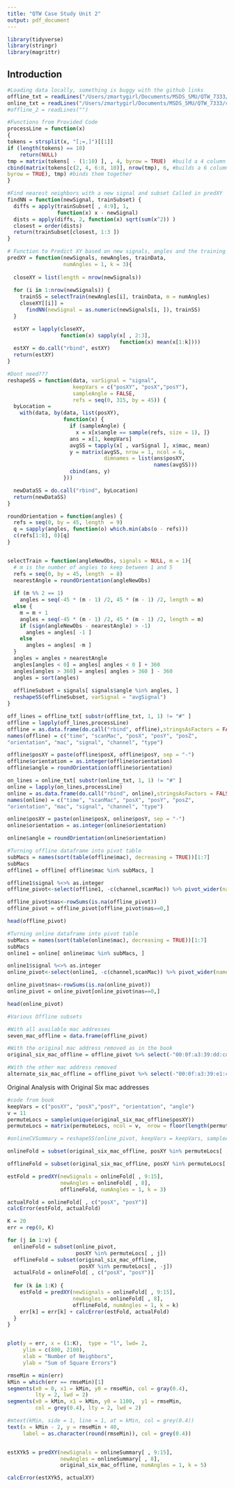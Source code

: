 ```yaml
---
title: "QTW Case Study Unit 2"
output: pdf_document
---
```


```r
library(tidyverse)
library(stringr)
library(magrittr)
```

## Introduction

```r

#Loading data locally, something is buggy with the github links
offline_txt = readLines("/Users/zmartygirl/Documents/MSDS_SMU/QTW_7333/cs2_data/offline.final.trace.txt")
online_txt = readLines("/Users/zmartygirl/Documents/MSDS_SMU/QTW_7333/cs2_data/online.final.trace.txt")
#offline_2 = readLines("")

```

```r
#Functions from Provided Code
processLine = function(x)
{
tokens = strsplit(x, "[;=,]")[[1]]
if (length(tokens) == 10)
    return(NULL)
tmp = matrix(tokens[ - (1:10) ], , 4, byrow = TRUE)  #build a 4 column matrix mac,signal,scan,type
cbind(matrix(tokens[c(2, 4, 6:8, 10)], nrow(tmp), 6, #builds a 6 column matrix t,scanMac,x,y,z,angle
byrow = TRUE), tmp) #binds them together
}

#Find nearest neighbors with a new signal and subset Called in predXY
findNN = function(newSignal, trainSubset) {
  diffs = apply(trainSubset[ , 4:9], 1, 
                function(x) x - newSignal)
  dists = apply(diffs, 2, function(x) sqrt(sum(x^2)) )
  closest = order(dists)
  return(trainSubset[closest, 1:3 ])
}

# Function to Predict XY based on new signals, angles and the training data, and a given K
predXY = function(newSignals, newAngles, trainData, 
                  numAngles = 1, k = 3){
  
  closeXY = list(length = nrow(newSignals))
  
  for (i in 1:nrow(newSignals)) {
    trainSS = selectTrain(newAngles[i], trainData, m = numAngles)
    closeXY[[i]] = 
      findNN(newSignal = as.numeric(newSignals[i, ]), trainSS)
  }

  estXY = lapply(closeXY, 
                 function(x) sapply(x[ , 2:3], 
                                    function(x) mean(x[1:k])))
  estXY = do.call("rbind", estXY)
  return(estXY)
}

#Dont need???
reshapeSS = function(data, varSignal = "signal", 
                     keepVars = c("posXY", "posX","posY"),
                     sampleAngle = FALSE, 
                     refs = seq(0, 315, by = 45)) {
  byLocation =
    with(data, by(data, list(posXY), 
                  function(x) {
                    if (sampleAngle) {
                      x = x[x$angle == sample(refs, size = 1), ]}
                    ans = x[1, keepVars]
                    avgSS = tapply(x[ , varSignal ], x$mac, mean)
                    y = matrix(avgSS, nrow = 1, ncol = 6,
                               dimnames = list(ans$posXY,
                                               names(avgSS)))
                    cbind(ans, y)
                  }))

  newDataSS = do.call("rbind", byLocation)
  return(newDataSS)
}

roundOrientation = function(angles) {
  refs = seq(0, by = 45, length  = 9)
  q = sapply(angles, function(o) which.min(abs(o - refs)))
  c(refs[1:8], 0)[q]
}


selectTrain = function(angleNewObs, signals = NULL, m = 1){
  # m is the number of angles to keep between 1 and 5
  refs = seq(0, by = 45, length  = 8)
  nearestAngle = roundOrientation(angleNewObs)
  
  if (m %% 2 == 1) 
    angles = seq(-45 * (m - 1) /2, 45 * (m - 1) /2, length = m)
  else {
    m = m + 1
    angles = seq(-45 * (m - 1) /2, 45 * (m - 1) /2, length = m)
    if (sign(angleNewObs - nearestAngle) > -1) 
      angles = angles[ -1 ]
    else 
      angles = angles[ -m ]
  }
  angles = angles + nearestAngle
  angles[angles < 0] = angles[ angles < 0 ] + 360
  angles[angles > 360] = angles[ angles > 360 ] - 360
  angles = sort(angles) 
  
  offlineSubset = signals[ signals$angle %in% angles, ]
  reshapeSS(offlineSubset, varSignal = "avgSignal")
}
```

```r
off_lines = offline_txt[ substr(offline_txt, 1, 1) != "#" ]
offline = lapply(off_lines,processLine)
offline = as.data.frame(do.call("rbind", offline),stringsAsFactors = FALSE)
names(offline) = c("time", "scanMac", "posX", "posY", "posZ",
"orientation", "mac", "signal", "channel", "type")

offline$posXY = paste(offline$posX, offline$posY, sep = "-")
offline$orientation = as.integer(offline$orientation)
offline$angle = roundOrientation(offline$orientation)

```


```r
on_lines = online_txt[ substr(online_txt, 1, 1) != "#" ]
online = lapply(on_lines,processLine)
online = as.data.frame(do.call("rbind", online),stringsAsFactors = FALSE)
names(online) = c("time", "scanMac", "posX", "posY", "posZ",
"orientation", "mac", "signal", "channel", "type")

online$posXY = paste(online$posX, online$posY, sep = "-")
online$orientation = as.integer(online$orientation)

online$angle = roundOrientation(online$orientation)

```


```r
#Turning offline dataframe into pivot table
subMacs = names(sort(table(offline$mac), decreasing = TRUE))[1:7]
subMacs
offline1 = offline[ offline$mac %in% subMacs, ]

offline1$signal %<>% as.integer
offline_pivot<-select(offline1, -c(channel,scanMac)) %>% pivot_wider(names_from = mac,values_from = signal, values_fn = list(signal=mean))

offline_pivot$nas<-rowSums(is.na(offline_pivot))
offline_pivot = offline_pivot[offline_pivot$nas==0,]

head(offline_pivot)
```

```r
#Turning online dataframe into pivot table
subMacs = names(sort(table(online$mac), decreasing = TRUE))[1:7]
subMacs
online1 = online[ online$mac %in% subMacs, ]

online1$signal %<>% as.integer
online_pivot<-select(online1, -c(channel,scanMac)) %>% pivot_wider(names_from = mac,values_from = signal, values_fn = list(signal=mean))

online_pivot$nas<-rowSums(is.na(online_pivot))
online_pivot = online_pivot[online_pivot$nas==0,]

head(online_pivot)
```




```r
#Various Offline subsets

#With all available mac addresses
seven_mac_offline = data.frame(offline_pivot)

#With the original mac address removed as in the book
original_six_mac_offline = offline_pivot %>% select(-"00:0f:a3:39:dd:cd")

#With the other mac address removed
alternate_six_mac_offline = offline_pivot %>% select(-"00:0f:a3:39:e1:c0")

```

Original Analysis with Original Six mac addresses
```r
#code from book 
keepVars = c("posXY", "posX","posY", "orientation", "angle")
v = 11
permuteLocs = sample(unique(original_six_mac_offline$posXY))
permuteLocs = matrix(permuteLocs, ncol = v,  nrow = floor(length(permuteLocs)/v))

#onlineCVSummary = reshapeSS(online_pivot, keepVars = keepVars, sampleAngle = TRUE)

onlineFold = subset(original_six_mac_offline, posXY %in% permuteLocs[ , 1])

offlineFold = subset(original_six_mac_offline, posXY %in% permuteLocs[ , -1])

estFold = predXY(newSignals = onlineFold[ , 9:15], 
                 newAngles = onlineFold[ , 8], 
                 offlineFold, numAngles = 1, k = 3)

actualFold = onlineFold[ , c("posX", "posY")]
calcError(estFold, actualFold)

K = 20
err = rep(0, K)

for (j in 1:v) {
  onlineFold = subset(online_pivot, 
                      posXY %in% permuteLocs[ , j])
  offlineFold = subset(original_six_mac_offline,
                       posXY %in% permuteLocs[ , -j])
  actualFold = onlineFold[ , c("posX", "posY")]
  
  for (k in 1:K) {
    estFold = predXY(newSignals = onlineFold[ , 9:15],
                     newAngles = onlineFold[ , 8], 
                     offlineFold, numAngles = 1, k = k)
    err[k] = err[k] + calcError(estFold, actualFold)
  }
}


plot(y = err, x = (1:K),  type = "l", lwd= 2,
     ylim = c(800, 2100),
     xlab = "Number of Neighbors",
     ylab = "Sum of Square Errors")

rmseMin = min(err)
kMin = which(err == rmseMin)[1]
segments(x0 = 0, x1 = kMin, y0 = rmseMin, col = gray(0.4), 
         lty = 2, lwd = 2)
segments(x0 = kMin, x1 = kMin, y0 = 1100,  y1 = rmseMin, 
         col = grey(0.4), lty = 2, lwd = 2)

#mtext(kMin, side = 1, line = 1, at = kMin, col = grey(0.4))
text(x = kMin - 2, y = rmseMin + 40, 
     label = as.character(round(rmseMin)), col = grey(0.4))


estXYk5 = predXY(newSignals = onlineSummary[ , 9:15], 
                 newAngles = onlineSummary[ , 8], 
                 original_six_mac_offline, numAngles = 1, k = 5)

calcError(estXYk5, actualXY)



```
